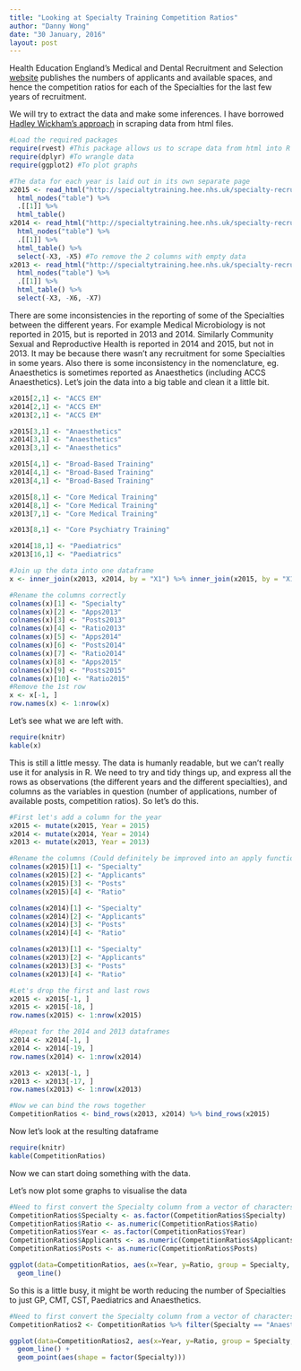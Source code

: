 ```yaml
---
title: "Looking at Specialty Training Competition Ratios"
author: "Danny Wong"
date: "30 January, 2016"
layout: post
---
```


Health Education England's Medical and Dental Recruitment and Selection [website](http://specialtytraining.hee.nhs.uk/) publishes the numbers of applicants and available spaces, and hence the competition ratios for each of the Specialties for the last few years of recruitment.

We will try to extract the data and make some inferences. I have borrowed [Hadley Wickham's approach](http://www.r-bloggers.com/rvest-easy-web-scraping-with-r/) in scraping data from html files.

```r
#Load the required packages
require(rvest) #This package allows us to scrape data from html into R
require(dplyr) #To wrangle data
require(ggplot2) #To plot graphs

#The data for each year is laid out in its own separate page
x2015 <- read_html("http://specialtytraining.hee.nhs.uk/specialty-recruitment/competition-ratios/2015-competition-ratios/") %>%
  html_nodes("table") %>% 
  .[[1]] %>% 
  html_table()
x2014 <- read_html("http://specialtytraining.hee.nhs.uk/specialty-recruitment/competition-ratios/2014-competition-ratios/") %>%
  html_nodes("table") %>% 
  .[[1]] %>% 
  html_table() %>%
  select(-X3, -X5) #To remove the 2 columns with empty data
x2013 <- read_html("http://specialtytraining.hee.nhs.uk/specialty-recruitment/competition-ratios/2013-competition-ratios/") %>%
  html_nodes("table") %>% 
  .[[1]] %>% 
  html_table() %>%
  select(-X3, -X6, -X7)
```

There are some inconsistencies in the reporting of some of the Specialties between the different years. For example Medical Microbiology is not reported in 2015, but is reported in 2013 and 2014. Similarly Community Sexual and Reproductive Health is reported in 2014 and 2015, but not in 2013. It may be because there wasn't any recruitment for some Specialties in some years. Also there is some inconsistency in the nomenclature, eg. Anaesthetics is sometimes reported as Anaesthetics (including ACCS Anaesthetics). Let's join the data into a big table and clean it a little bit.

```r
x2015[2,1] <- "ACCS EM"
x2014[2,1] <- "ACCS EM"
x2013[2,1] <- "ACCS EM"

x2015[3,1] <- "Anaesthetics"
x2014[3,1] <- "Anaesthetics"
x2013[3,1] <- "Anaesthetics"

x2015[4,1] <- "Broad-Based Training"
x2014[4,1] <- "Broad-Based Training"
x2013[4,1] <- "Broad-Based Training"

x2015[8,1] <- "Core Medical Training"
x2014[8,1] <- "Core Medical Training"
x2013[7,1] <- "Core Medical Training"

x2013[8,1] <- "Core Psychiatry Training"

x2014[18,1] <- "Paediatrics"
x2013[16,1] <- "Paediatrics"

#Join up the data into one dataframe
x <- inner_join(x2013, x2014, by = "X1") %>% inner_join(x2015, by = "X1")

#Rename the columns correctly
colnames(x)[1] <- "Specialty"
colnames(x)[2] <- "Apps2013"
colnames(x)[3] <- "Posts2013"
colnames(x)[4] <- "Ratio2013"
colnames(x)[5] <- "Apps2014"
colnames(x)[6] <- "Posts2014"
colnames(x)[7] <- "Ratio2014"
colnames(x)[8] <- "Apps2015"
colnames(x)[9] <- "Posts2015"
colnames(x)[10] <- "Ratio2015"
#Remove the 1st row
x <- x[-1, ]
row.names(x) <- 1:nrow(x)
```

Let's see what we are left with.

```r
require(knitr)
kable(x)
```

This is still a little messy. The data is humanly readable, but we can't really use it for analysis in R. We need to try and tidy things up, and express all the rows as observations (the different years and the different specialties), and columns as the variables in question (number of applications, number of available posts, competition ratios). So let's do this.

```r
#First let's add a column for the year
x2015 <- mutate(x2015, Year = 2015)
x2014 <- mutate(x2014, Year = 2014)
x2013 <- mutate(x2013, Year = 2013)

#Rename the columns (Could definitely be improved into an apply function)
colnames(x2015)[1] <- "Specialty"
colnames(x2015)[2] <- "Applicants"
colnames(x2015)[3] <- "Posts"
colnames(x2015)[4] <- "Ratio"

colnames(x2014)[1] <- "Specialty"
colnames(x2014)[2] <- "Applicants"
colnames(x2014)[3] <- "Posts"
colnames(x2014)[4] <- "Ratio"

colnames(x2013)[1] <- "Specialty"
colnames(x2013)[2] <- "Applicants"
colnames(x2013)[3] <- "Posts"
colnames(x2013)[4] <- "Ratio"

#Let's drop the first and last rows
x2015 <- x2015[-1, ]
x2015 <- x2015[-18, ]
row.names(x2015) <- 1:nrow(x2015)

#Repeat for the 2014 and 2013 dataframes
x2014 <- x2014[-1, ]
x2014 <- x2014[-19, ]
row.names(x2014) <- 1:nrow(x2014)

x2013 <- x2013[-1, ]
x2013 <- x2013[-17, ]
row.names(x2013) <- 1:nrow(x2013)

#Now we can bind the rows together
CompetitionRatios <- bind_rows(x2013, x2014) %>% bind_rows(x2015)
```

Now let's look at the resulting dataframe

```r
require(knitr)
kable(CompetitionRatios)
```

Now we can start doing something with the data. 

Let's now plot some graphs to visualise the data

```r
#Need to first convert the Specialty column from a vector of characters to factors
CompetitionRatios$Specialty <- as.factor(CompetitionRatios$Specialty)
CompetitionRatios$Ratio <- as.numeric(CompetitionRatios$Ratio)
CompetitionRatios$Year <- as.factor(CompetitionRatios$Year)
CompetitionRatios$Applicants <- as.numeric(CompetitionRatios$Applicants)
CompetitionRatios$Posts <- as.numeric(CompetitionRatios$Posts)

ggplot(data=CompetitionRatios, aes(x=Year, y=Ratio, group = Specialty, colour = Specialty)) +
  geom_line()
```

So this is a little busy, it might be worth reducing the number of Specialties to just GP, CMT, CST, Paediatrics and Anaesthetics.

```r
#Need to first convert the Specialty column from a vector of characters to factors
CompetitionRatios2 <- CompetitionRatios %>% filter(Specialty == "Anaesthetics" | Specialty == "Core Medical Training" | Specialty == "Core Surgical Training" | Specialty == "General Practice" | Specialty == "Paediatrics")

ggplot(data=CompetitionRatios2, aes(x=Year, y=Ratio, group = Specialty, colour = Specialty)) +
  geom_line() +
  geom_point(aes(shape = factor(Specialty)))
```